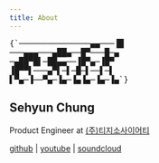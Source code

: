 ```yaml
---
title: About
---
```


<pre role="presentation" aria-hidden className="w-full">{`───────────────▄▄───▐█
───▄▄▄───▄██▄──█▀───█─▄
─▄██▀█▌─██▄▄──▐█▀▄─▐█▀
▐█▀▀▌───▄▀▌─▌─█─▌──▌─▌
▌▀▄─▐──▀▄─▐▄─▐▄▐▄─▐▄─▐▄`}</pre>

## Sehyun Chung

Product Engineer at [(주)티지소사이어티](https://drivingteacher.co.kr)


[github](https://github.com/sehyunchung) |
[youtube](https://www.youtube.com/@sehyunchungdotdev) |
[soundcloud](https://soundcloud.com/cong_vu)


